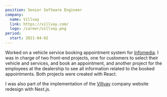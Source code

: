 ```yaml
---
position: Senior Software Engineer
company:
  name: Villvay
  link: https://villvay.com/
  logo: /career/villvay.png
period:
  start: 2021-04-02
---
```


Worked on a vehicle service booking appointment system for [Infomedia](https://www.infomedia.com.au/us/). I was in charge of two front-end projects, one for customers to select their vehicle and services, and book an appointment, and another project for the employees at the dealership to see all information related to the booked appointments. Both projects were created with React.

I was also part of the implementation of the [Villvay](https://villvay.com/) company website redesign with Next.js.
